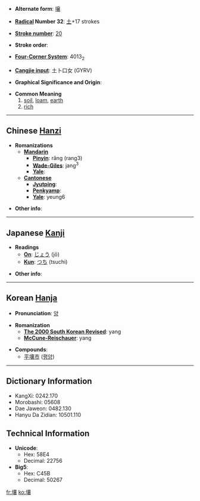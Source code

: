 * '''Alternate form''': [[壌]]

* '''[[Wiktionary:Chinese radical index| Radical]] Number 32''': [[Wiktionary:Chinese radical index 土|土]]+17 strokes

* '''[[Wiktionary:Chinese total strokes index|Stroke number]]''': [[Wiktionary:Chinese total strokes index 20|20]]

* '''Stroke order''': 

* '''[[Wiktionary:Chinese four corner index|Four-Corner System]]''': 4013<sub>2</sub>

* '''[[Wiktionary:Chinese Cangjie index|Cangjie input]]''': 土卜口女 (GYRV)

* '''Graphical Significance and Origin''': 

* '''Common Meaning'''
*#[[soil]], [[loam]], [[earth]]
*# [[rich]]

----

== Chinese [[Hanzi]] ==

* '''Romanizations'''
** '''[[Mandarin]]'''
*** '''[[Pinyin]]''': rǎng (rang3)
*** '''[[Wade-Giles]]''': jang<sup>3</sup>
*** '''[[Yale]]''': 
** '''[[Cantonese]]'''
*** '''[[Jyutping]]''':
*** '''[[Penkyamp]]''': 
*** '''[[Yale]]''': yeung6

* '''Other info''': 

----

== Japanese [[Kanji]] ==

* '''Readings'''
** '''[[On]]''': [[じょう]] (jō)
** '''[[Kun]]''': [[つち]] (tsuchi)

* '''Other info''':  

----

== Korean [[Hanja]] ==

* '''Pronunciation''': [[양]]

* '''Romanization'''
** '''[[The 2000 South Korean Revised Romanization|The 2000 South Korean Revised]]''': yang
** '''[[McCune-Reischauer]]''': yang

* '''Compounds''':
**[[平壤市]] ([[평양]])

----

== Dictionary Information ==

* KangXi: 0242.170
* Morobashi: 05608
* Dae Jaweon: 0482.130
* Hanyu Da Zidian: 10501.110

== Technical Information ==

* '''Unicode''':
** Hex: 58E4
** Decimal: 22756
* '''Big5''':
** Hex: C45B
** Decimal: 50267

[[fr:壤]]
[[ko:壤]]